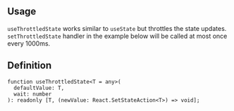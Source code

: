 

## Usage

`useThrottledState` works similar to `useState` but throttles the state updates.
`setThrottledState` handler in the example below will be called at most once every 1000ms.

<Demo data={HooksDemos.useThrottledStateUsage} />

## Definition

```tsx
function useThrottledState<T = any>(
  defaultValue: T,
  wait: number
): readonly [T, (newValue: React.SetStateAction<T>) => void];
```
